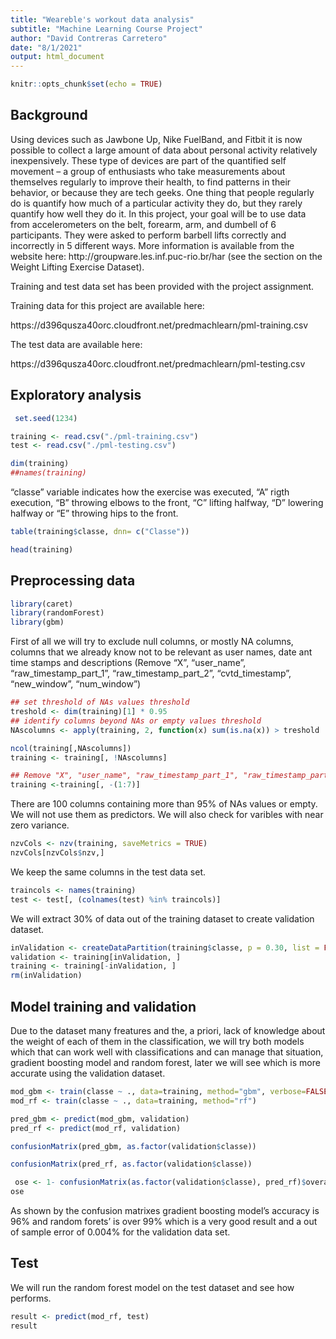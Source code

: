 ```yaml
---
title: "Weareble's workout data analysis"
subtitle: "Machine Learning Course Project"
author: "David Contreras Carretero"
date: "8/1/2021"
output: html_document
---
```


```r
knitr::opts_chunk$set(echo = TRUE)
```

## Background

Using devices such as Jawbone Up, Nike FuelBand, and Fitbit it is now possible to collect a large amount of data about personal activity relatively inexpensively. These type of devices are part of the quantified self movement – a group of enthusiasts who take measurements about themselves regularly to improve their health, to find patterns in their behavior, or because they are tech geeks. One thing that people regularly do is quantify how much of a particular activity they do, but they rarely quantify how well they do it. In this project, your goal will be to use data from accelerometers on the belt, forearm, arm, and dumbell of 6 participants. They were asked to perform barbell lifts correctly and incorrectly in 5 different ways. More information is available from the website here: http://groupware.les.inf.puc-rio.br/har (see the section on the Weight Lifting Exercise Dataset). 

Training and test data set has been provided with the project assignment.

Training data for this project are available here:

https://d396qusza40orc.cloudfront.net/predmachlearn/pml-training.csv

The test data are available here:

https://d396qusza40orc.cloudfront.net/predmachlearn/pml-testing.csv



## Exploratory analysis



```r
 set.seed(1234)

```

```r
training <- read.csv("./pml-training.csv")
test <- read.csv("./pml-testing.csv")

dim(training)
##names(training)
```


"classe" variable indicates how the exercise was executed, "A" rigth execution, "B" throwing elbows to the front, "C" lifting halfway, "D" lowering halfway or "E" throwing hips to the front. 

```r
table(training$classe, dnn= c("Classe"))

```


```r
head(training)
```

## Preprocessing data


```r
library(caret)
library(randomForest)
library(gbm)

```

First of all we will try to exclude null columns, or mostly NA columns, columns that we already know not to be relevant as user names, date ant time stamps and descriptions (Remove "X", "user_name", "raw_timestamp_part_1", "raw_timestamp_part_2", "cvtd_timestamp", "new_window", "num_window")

```r

## set threshold of NAs values threshold
treshold <- dim(training)[1] * 0.95
## identify columns beyond NAs or empty values threshold
NAscolumns <- apply(training, 2, function(x) sum(is.na(x)) > treshold  || sum(x=="") > treshold)

ncol(training[,NAscolumns])
training <- training[, !NAscolumns]

## Remove "X", "user_name", "raw_timestamp_part_1", "raw_timestamp_part_2", "cvtd_timestamp", "new_window", "num_window",   first 7 columns
training <-training[, -(1:7)]

```

There are 100 columns containing more than 95% of NAs values or empty. We will not use them as predictors.
We will also check for varibles with near zero variance. 

```r
nzvCols <- nzv(training, saveMetrics = TRUE)
nzvCols[nzvCols$nzv,]

```

We keep the same columns in the test data set. 

```r
traincols <- names(training)
test <- test[, (colnames(test) %in% traincols)]
```


We will extract 30% of data out of the training dataset to create validation dataset.


```r
inValidation <- createDataPartition(training$classe, p = 0.30, list = FALSE)
validation <- training[inValidation, ]
training <- training[-inValidation, ]
rm(inValidation)
```

## Model training and validation

Due to the dataset many freatures and the, a priori, lack of knowledge about the weight of each of them in the classification, we will try  both models which  that can work well with classifications and can  manage that situation, gradient boosting model and random forest, later we will see which is more accurate using the validation dataset.

```r
mod_gbm <- train(classe ~ ., data=training, method="gbm", verbose=FALSE)
mod_rf <- train(classe ~ ., data=training, method="rf")

pred_gbm <- predict(mod_gbm, validation)
pred_rf <- predict(mod_rf, validation)

```


```r
confusionMatrix(pred_gbm, as.factor(validation$classe))

```



```r
confusionMatrix(pred_rf, as.factor(validation$classe))

```

```r
 ose <- 1- confusionMatrix(as.factor(validation$classe), pred_rf)$overall[1]
ose
```

As shown by the confusion matrixes  gradient boosting model's accuracy is 96% and random forets' is over 99% which is a very good result and a out of sample error of 0.004% for the validation data set.

## Test

We will run the random forest model on the test dataset and see how performs. 

```r
result <- predict(mod_rf, test)
result
```




